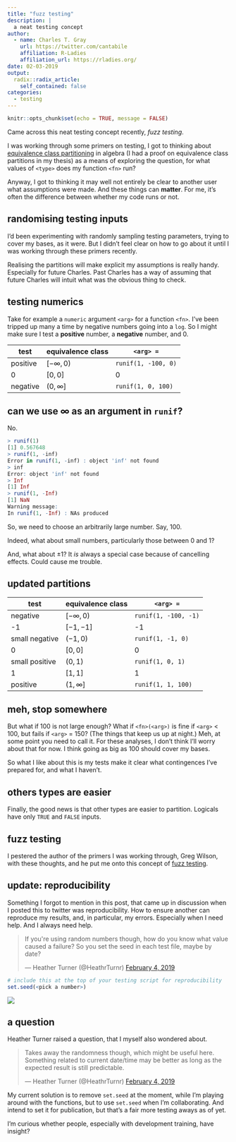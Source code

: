 ```yaml
---
title: "fuzz testing"
description: |
  a neat testing concept 
author:
  - name: Charles T. Gray
    url: https://twitter.com/cantabile
    affiliation: R-Ladies
    affiliation_url: https://rladies.org/
date: 02-03-2019
output:
  radix::radix_article:
    self_contained: false
categories:
  - testing
---
```


```r
knitr::opts_chunk$set(echo = TRUE, message = FALSE)
```


Came across this neat testing concept recently, _fuzz testing_. 

I was working through some primers on testing,  I got to thinking about [equivalence class partitioning](https://en.wikipedia.org/wiki/Equivalence_class) in algebra (I had a proof on equivalence class partitions in my thesis) as a means of exploring the question, for what values of `<type>` does my function `<fn>` run? 

Anyway, I got to thinking it may well not entirely be clear to another user what assumptions were made. And these things can **matter**. For me, it's often the difference between whether my code runs or not. 

## randomising testing inputs

I'd been experimenting with randomly sampling testing parameters, trying to cover my bases, as it were. But I didn't feel clear on how to go about it until I was working through these primers recently. 

Realising the partitions will make explicit my assumptions is really handy. Especially for future Charles. Past Charles has a way of assuming that future Charles will intuit what was the obvious thing to check. 

## testing numerics

Take for example a `numeric` argument `<arg>` for a function `<fn>`. I've been tripped up many a time by negative numbers going into a `log`. So I might make sure I test a **positive** number, a **negative** number, and 0.   

test | equivalence class | `<arg> = `
- | - | - 
positive | $[-\infty, 0)$ | `runif(1, -100, 0)`
0 |  $[0,0]$ |  0
negative | $(0, \infty]$ |  `runif(1, 0, 100)`

## can we use $\infty$ as an argument in `runif`?

No.

```r
> runif(1)
[1] 0.567648
> runif(1, -inf)
Error in runif(1, -inf) : object 'inf' not found
> inf
Error: object 'inf' not found
> Inf
[1] Inf
> runif(1, -Inf)
[1] NaN
Warning message:
In runif(1, -Inf) : NAs produced
```

So, we need to choose an arbitrarily large number. Say, 100. 

Indeed, what about small numbers, particularly those between 0 and 1? 

And, what about $\pm 1$? It _is_ always a special case because of cancelling effects. Could cause me trouble. 

## updated partitions

test | equivalence class | `<arg> = `
- | - | - 
negative | $[-\infty, 0)$ | `runif(1, -100, -1)`
-1 |  $[-1,-1]$ |  -1
small negative | $(-1, 0)$ | `runif(1, -1, 0)`
0 |  $[0,0]$ |  0
small positive | $(0, 1)$ | `runif(1, 0, 1)`
1 |  $[1,1]$ |  1 
positive | $(1, \infty]$ |  `runif(1, 1, 100)`

## meh, stop somewhere

But what if 100 is not large enough? What if `<fn>(<arg>)` is fine if `<arg>` < 100, but fails if `<arg>` = 150? (The things that keep us up at night.) Meh, at some point you need to call it. For these analyses, I don't think I'll worry about that for now. I think going as big as 100 should cover my bases. 

So what I like about this is my tests make it clear what contingences I've prepared for, and what I haven't. 

## others types are easier

Finally, the good news is that other types are easier to partition. Logicals have only `TRUE` and `FALSE` inputs. 

## fuzz testing

I pestered the author of the primers I was working through, Greg Wilson, with these thoughts, and he put me onto this concept of [fuzz testing](https://en.wikipedia.org/wiki/Fuzzing). 

## update: reproducibility

Something I forgot to mention in this post, that came up in discussion when I posted this to twitter was reproducibility. How to ensure another can reproduce my results, and, in particular, my errors. Especially when I need help. And I always need help.

<blockquote class="twitter-tweet" data-lang="en"><p lang="en" dir="ltr">If you&#39;re using random numbers though, how do you know what value caused a failure? So you set the seed in each test file, maybe by date?</p>&mdash; Heather Turner (@HeathrTurnr) <a href="https://twitter.com/HeathrTurnr/status/1092338359182258176?ref_src=twsrc%5Etfw">February 4, 2019</a></blockquote>
<script async src="https://platform.twitter.com/widgets.js" charset="utf-8"></script>

```r
# include this at the top of your testing script for reproducibility
set.seed(<pick a number>)
```

![](chat.png)

## a question

Heather Turner raised a question, that I myself also wondered about.

<blockquote class="twitter-tweet" data-lang="en"><p lang="en" dir="ltr">Takes away the randomness though, which might be useful here. Something related to current date/time may be better as long as the expected result is still predictable.</p>&mdash; Heather Turner (@HeathrTurnr) <a href="https://twitter.com/HeathrTurnr/status/1092345228495912960?ref_src=twsrc%5Etfw">February 4, 2019</a></blockquote>
<script async src="https://platform.twitter.com/widgets.js" charset="utf-8"></script>

My current solution is to remove `set.seed` at the moment, while I'm playing around with the functions, but to use `set.seed` when I'm collaborating. And intend to set it for publication, but that's a fair more testing aways as of yet. 

I'm curious whether people, especially with development training, have insight? 